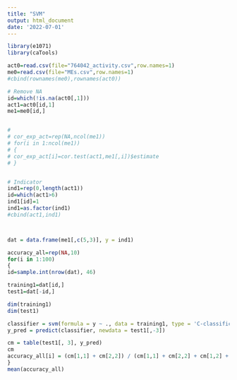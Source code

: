 ```yaml
---
title: "SVM"
output: html_document
date: '2022-07-01'
---
```


```r

library(e1071)
library(caTools)

act0=read.csv(file="764042_activity.csv",row.names=1)
me0=read.csv(file="MEs.csv",row.names=1)
#cbind(rownames(me0),rownames(act0))

# Remove NA
id=which(!is.na(act0[,1]))
act1=act0[id,1]
me1=me0[id,]


# 
# cor_exp_act=rep(NA,ncol(me1))
# for(i in 1:ncol(me1))
# {
# cor_exp_act[i]=cor.test(act1,me1[,i])$estimate
# }


# Indicator
ind1=rep(0,length(act1))
id=which(act1>6)
ind1[id]=1
ind1=as.factor(ind1)
#cbind(act1,ind1)



dat = data.frame(me1[,c(5,3)], y = ind1)

accuracy_all=rep(NA,10)
for(i in 1:100)
{
id=sample.int(nrow(dat), 46)

training1=dat[id,]
test1=dat[-id,]

dim(training1)
dim(test1)

classifier = svm(formula = y ~ ., data = training1, type = 'C-classification', kernel = 'radial')
y_pred = predict(classifier, newdata = test1[,-3])

cm = table(test1[, 3], y_pred)
cm
accuracy_all[i] = (cm[1,1] + cm[2,2]) / (cm[1,1] + cm[2,2] + cm[1,2] + cm[2,1])
}
mean(accuracy_all)

```
